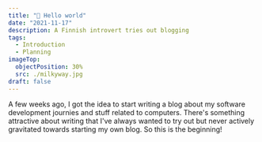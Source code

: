 ```yaml
---
title: "👋 Hello world"
date: "2021-11-17"
description: A Finnish introvert tries out blogging
tags:
  - Introduction
  - Planning
imageTop:
  objectPosition: 30%
  src: ./milkyway.jpg
draft: false
---
```



A few weeks ago, I got the idea to start writing a blog about my software development journies and stuff related to computers. 
There's something attractive about writing that I've always wanted to try out but never actively gravitated towards starting my own blog. So this is the beginning!